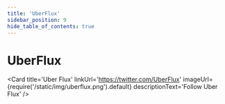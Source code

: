 ---
title: 'UberFlux'
sidebar_position: 9
hide_table_of_contents: true
---


# UberFlux

<Card
    title='Uber Flux'
    linkUrl='https://twitter.com/UberFlux'
    imageUrl={require('/static/img/uberflux.png').default}
    descriptionText='Follow Uber Flux'
/>